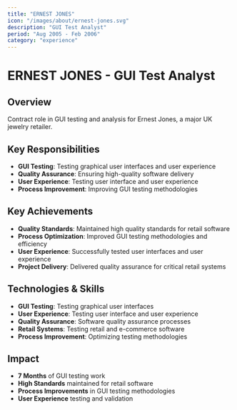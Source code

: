 ```yaml
---
title: "ERNEST JONES"
icon: "/images/about/ernest-jones.svg"
description: "GUI Test Analyst"
period: "Aug 2005 - Feb 2006"
category: "experience"
---
```


# ERNEST JONES - GUI Test Analyst

## Overview

Contract role in GUI testing and analysis for Ernest Jones, a major UK jewelry retailer.

## Key Responsibilities

- **GUI Testing**: Testing graphical user interfaces and user experience
- **Quality Assurance**: Ensuring high-quality software delivery
- **User Experience**: Testing user interface and user experience
- **Process Improvement**: Improving GUI testing methodologies

## Key Achievements

- **Quality Standards**: Maintained high quality standards for retail software
- **Process Optimization**: Improved GUI testing methodologies and efficiency
- **User Experience**: Successfully tested user interfaces and user experience
- **Project Delivery**: Delivered quality assurance for critical retail systems

## Technologies & Skills

- **GUI Testing**: Testing graphical user interfaces
- **User Experience**: Testing user interface and user experience
- **Quality Assurance**: Software quality assurance processes
- **Retail Systems**: Testing retail and e-commerce software
- **Process Improvement**: Optimizing testing methodologies

## Impact

- **7 Months** of GUI testing work
- **High Standards** maintained for retail software
- **Process Improvements** in GUI testing methodologies
- **User Experience** testing and validation 